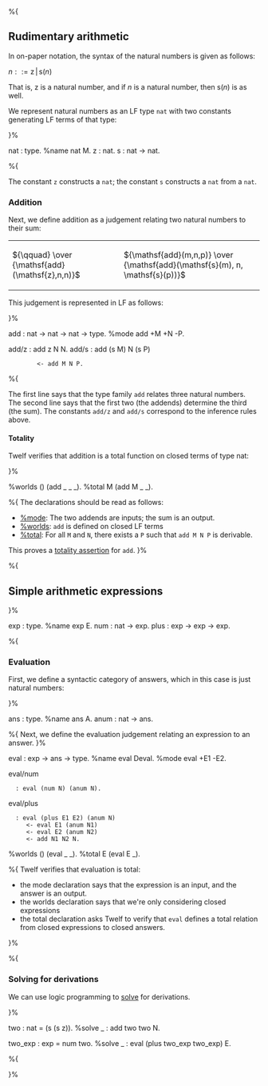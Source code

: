 %{

{{Summer school 2008
   |noprevious = 
   |next = Arithmetic expressions with let-binding
   |nextname = Arithmetic expressions with let-binding
}}

== Rudimentary arithmetic ==

In on-paper notation, the syntax of the natural numbers is given as follows:

<math>n ::= \mathsf{z} \, | \, \mathsf{s}(n)</math>

That is, <math>\mathsf{z}</math> is a natural number, and if <math>n</math> is a natural number, then <math>\mathsf{s}(n)</math> is as well.

We represent natural numbers as an LF type <tt>nat</tt> with two constants generating LF terms of that type:

}%

nat : type.             %name nat M.
z : nat.
s : nat -> nat.

%{

The constant <tt>z</tt> constructs a <tt>nat</tt>; the constant <tt>s</tt> constructs a <tt>nat</tt> from a <tt>nat</tt>.

=== Addition ===

Next, we define addition as a judgement relating two natural numbers to their sum:

<table style="margin-left:auto;margin-right:auto" cellpadding="24">
<tr><td>
<math>{\qquad} \over {\mathsf{add}(\mathsf{z},n,n)}
</math>
</td><td>
<math>
{\mathsf{add}(m,n,p)} \over
{\mathsf{add}(\mathsf{s}(m), n, \mathsf{s}(p))}
</math>
</td></tr>
</table>

This judgement is represented in LF as follows:

}%

add : nat -> nat -> nat -> type.
%mode add +M +N -P.

add/z : add z N N.
add/s : add (s M) N (s P) 
         <- add M N P.

%{

The first line says that the type family <tt>add</tt> relates three natural numbers.  The second line says that the first two (the addends) determine the third (the sum).  The constants <tt>add/z</tt> and <tt>add/s</tt> correspond to the inference rules above.

==== Totality ====

Twelf verifies that addition is a total function on closed terms of type nat:

}%

%worlds () (add _ _ _).
%total M (add M _ _).

%{ 
The declarations should be read as follows:
* [[%mode]]: The two addends are inputs; the sum is an output.
* [[%worlds]]: <tt>add</tt> is defined on closed LF terms
* [[%total]]: For all <tt>M</tt> and <tt>N</tt>, there exists a <tt>P</tt> such that <tt>add M N P</tt> is derivable.

This proves a [[totality assertion]] for <tt>add</tt>.
}%

%{

== Simple arithmetic expressions ==

}%

exp : type.             %name exp E.
num : nat -> exp.
plus : exp -> exp -> exp.

%{
=== Evaluation ===

First, we define a syntactic category of answers, which in this case is
just natural numbers:

}%

ans : type.				%name ans A.
anum : nat -> ans.

%{ 
Next, we define the evaluation judgement relating an expression to an answer.
}%

eval : exp -> ans -> type.		%name eval Deval.
%mode eval +E1 -E2.

eval/num
   : eval (num N) (anum N).

eval/plus
   : eval (plus E1 E2) (anum N)
      <- eval E1 (anum N1)
      <- eval E2 (anum N2)
      <- add N1 N2 N.

%worlds () (eval _ _).
%total E (eval E _).

%{
Twelf verifies that evaluation is total: 
* the mode declaration says that the expression is an input, and the answer is an output.
* the worlds declaration says that we're only considering closed expressions
* the total declaration asks Twelf to verify that <tt>eval</tt> defines a total relation from closed expressions to closed answers.  
}%

%{ 
=== Solving for derivations ===

We can use logic programming to [[%solve|solve]] for derivations.  

}%

two : nat = (s (s z)).
%solve _ : add two two N.

two_exp : exp = num two.
%solve _ : eval (plus two_exp two_exp) E.

%{


{{Summer school 2008
   |noprevious = 
   |next = Arithmetic expressions with let-binding
   |nextname = Arithmetic expressions with let-binding
}}

}%